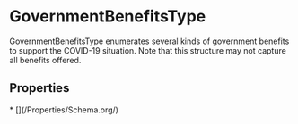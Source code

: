# GovernmentBenefitsType

GovernmentBenefitsType enumerates several kinds of government benefits to support the COVID-19 situation. Note that this structure may not capture all benefits offered.

## Properties

<Grid>
* [](/Properties/Schema.org/)

</Grid>

